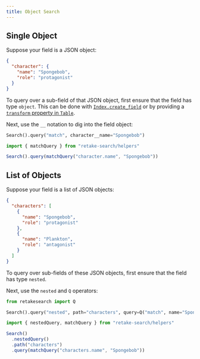 ```yaml
---
title: Object Search
---
```


## Single Object

Suppose your field is a JSON object:

```json
{
  "character": {
    "name": "Spongebob",
    "role": "protagonist"
  }
}
```

To query over a sub-field of that JSON object, first ensure that the field has type `object`. This can be done with
[`Index.create_field`](/python/index#create_field) or by providing a [`transform` property in `Table`](/python/table).

Next, use the `__` notation to dig into the field object:

<CodeGroup>

```python Python
Search().query("match", character__name="Spongebob")
```

```typescript Typescript
import { matchQuery } from "retake-search/helpers"

Search().query(matchQuery("character.name", "Spongebob"))
```

</CodeGroup>

## List of Objects

Suppose your field is a list of JSON objects:

```json
{
  "characters": [
    {
      "name": "Spongebob",
      "role": "protagonist"
    },
    {
      "name": "Plankton",
      "role": "antagonist"
    }
  ]
}
```

To query over sub-fields of these JSON objects, first ensure that the field has type `nested`.

Next, use the `nested` and `Q` operators:

<CodeGroup>

```python Python
from retakesearch import Q

Search().query("nested", path="characters", query=Q("match", name="Spongebob"))
```

```typescript Typescript
import { nestedQuery, matchQuery } from "retake-search/helpers"

Search()
  .nestedQuery()
  .path("characters")
  .query(matchQuery("characters.name", "Spongebob"))
```

</CodeGroup>
